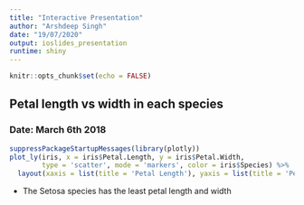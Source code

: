 ```yaml
---
title: "Interactive Presentation"
author: "Arshdeep Singh"
date: "19/07/2020"
output: ioslides_presentation
runtime: shiny
---
```


```r
knitr::opts_chunk$set(echo = FALSE)
```

## Petal length vs width in each species
### Date: March 6th 2018  
```r
suppressPackageStartupMessages(library(plotly))
plot_ly(iris, x = iris$Petal.Length, y = iris$Petal.Width, 
        type = 'scatter', mode = 'markers', color = iris$Species) %>% 
  layout(xaxis = list(title = 'Petal Length'), yaxis = list(title = 'Petal Width'))
```

  - The Setosa species has the least petal length and width